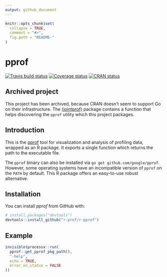```yaml
---
output: github_document
---
```


<!-- README.md is generated from README.Rmd. Please edit that file -->

```r
knitr::opts_chunk$set(
  collapse = TRUE,
  comment = "#>",
  fig.path = "README-"
)
```

# pprof

[![Travis build status](https://travis-ci.org/r-prof/r-pprof.svg?branch=master)](https://travis-ci.org/r-prof/r-pprof) [![Coverage status](https://codecov.io/gh/r-prof/r-pprof/branch/master/graph/badge.svg)](https://codecov.io/github/r-prof/r-pprof?branch=master) [![CRAN status](http://www.r-pkg.org/badges/version/pprof)](https://cran.r-project.org/package=pprof)

## Archived project

This project has been archived, because CRAN doesn't seem to support Go on their infrastructure. The [(jointprof)](https://github.com/r-prof/jointprof) package contains a function that helps discovering the `pprof` utility which this project packages.

## Introduction

This is the [pprof](https://github.com/google/pprof) tool for visualization and analysis of profiling data, wrapped as an R package. It exports a single function which returns the path to the executable file.

The `pprof` binary can also be installed via `go get github.com/google/pprof`. However, some operating systems have an incompatible version of `pprof` on the `PATH` by default. This R package offers an easy-to-use robust alternative.

## Installation

You can install *pprof* from GitHub with:

```r
# install.packages("devtools")
devtools::install_github("r-prof/r-pprof")
```

## Example

```r
invisible(processx::run(
  pprof::get_pprof_pkg_path(),
  "-help",
  echo = TRUE,
  error_on_status = FALSE
))
```
